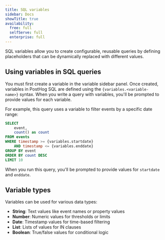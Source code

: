 ```yaml
---
title: SQL variables
sidebar: Docs
showTitle: true
availability:
  free: full
  selfServe: full
  enterprise: full
---
```




SQL variables allow you to create configurable, reusable queries by defining placeholders that can be dynamically replaced with different values.

## Using variables in SQL queries

You must first create a variable in the variable sidebar panel. Once created, variables in PostHog SQL are defined using the `{variables.<variable-name>}` syntax. When you write a query with variables, you'll be prompted to provide values for each variable.


For example, this query uses a variable to filter events by a specific date range:

```sql
SELECT 
    event,
    count() as count
FROM events
WHERE timestamp >= {variables.startdate}
    AND timestamp <= {variables.enddate}
GROUP BY event
ORDER BY count DESC
LIMIT 10
```

When you run this query, you'll be prompted to provide values for `startdate` and `enddate`.

<ProductScreenshot
  imageLight={WarehouseLight}
  imageDark={WarehouseDark}
  alt="SQL Editor variable example"
/>

## Variable types

Variables can be used for various data types:

- **String**: Text values like event names or property values
- **Number**: Numeric values for thresholds or limits
- **Date**: Timestamp values for time-based filtering
- **List**: Lists of values for IN clauses
- **Boolean**: True/false values for conditional logic

